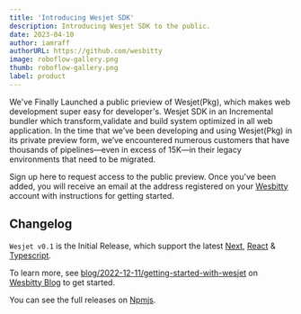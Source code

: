 ```yaml
---
title: 'Introducing Wesjet SDK'
description: Introducing Wesjet SDK to the public.
date: 2023-04-10
author: iamraff
authorURL: https://github.com/wesbitty
image: roboflow-gallery.png
thumb: roboflow-gallery.png
label: product
---
```


We've Finally Launched a public prieview of Wesjet(Pkg), which makes web development super easy for developer's. Wesjet SDK in an Incremental bundler which transform,validate and build system optimized in all web application. In the time that we’ve been developing and using Wesjet(Pkg) in its private preview form, we’ve encountered numerous customers that have thousands of pipelines—even in excess of 15K—in their legacy environments that need to be migrated.

Sign up here to request access to the public preview. Once you've been added, you will receive an email at the address registered on your [Wesbitty](https://wesbitty.org) account with instructions for getting started.

## Changelog

`Wesjet v0.1` is the Initial Release, which support the latest [Next](https://next.org), [React](https://react.org) & [Typescript](https://typescript.org).

To learn more, see [blog/2022-12-11/getting-started-with-wesjet](https://wesbitty.org/blog/2022-12-11-getting-started-with-wesjet) on [Wesbitty Blog](https://wesbitty.org/blog) to get started.

You can see the full releases on [Npmjs](https://npmjs.org/wesbitty-inc/wesjet).
